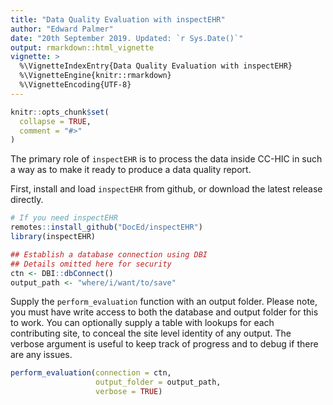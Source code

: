 ```yaml
---
title: "Data Quality Evaluation with inspectEHR"
author: "Edward Palmer"
date: "20th September 2019. Updated: `r Sys.Date()`"
output: rmarkdown::html_vignette
vignette: >
  %\VignetteIndexEntry{Data Quality Evaluation with inspectEHR}
  %\VignetteEngine{knitr::rmarkdown}
  %\VignetteEncoding{UTF-8}
---
```


```r
knitr::opts_chunk$set(
  collapse = TRUE,
  comment = "#>"
)
```

The primary role of `inspectEHR` is to process the data inside CC-HIC in such a way as to make it ready to produce a data quality report.

First, install and load `inspectEHR` from github, or download the latest release directly.

```r
# If you need inspectEHR
remotes::install_github("DocEd/inspectEHR")
library(inspectEHR)

## Establish a database connection using DBI
## Details omitted here for security
ctn <- DBI::dbConnect()
output_path <- "where/i/want/to/save"
```

Supply the `perform_evaluation` function with an output folder.
Please note, you must have write access to both the database and output folder for this to work.
You can optionally supply a table with lookups for each contributing site, to conceal the site level identity
of any output.
The verbose argument is useful to keep track of progress and to debug if there are any issues.

```r
perform_evaluation(connection = ctn,
                   output_folder = output_path,
                   verbose = TRUE)
```

